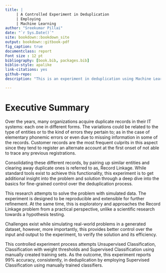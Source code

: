 ```yaml
--- 
title: |
     | A Controlled Experiment in Deduplication
     | Employing 
     | Machine Learning
author: "Sreekumar Pillai"
date: "`r Sys.Date()`"
site: bookdown::bookdown_site
output: bookdown::gitbook-pdf
fig_caption: true
documentclass: report
Font size : 12 pt
bibliography: [book.bib, packages.bib]
biblio-style: apalike
link-citations: yes
github-repo: 
description: "This is an experiment in deduplication using Machine Learning approaches."

---
```


# Executive Summary {-}
\fontsize{12}{22}
\selectfont

Over the years, many organizations acquire duplicate records in their IT systems: each one in different forms.  The variations could be related to the type of entities or to the kind of errors they pertain to; as in the case of elementary phonemic errors or even due to missing information in some of the records.  Customer records are the most frequent culprits in this aspect since they tend to register an alternate account at the first onset of not able to trace any previous registrations.  
  
Consolidating these different records, by pairing up similar entities and clearing away duplicate ones is referred to as, Record Linkage.  While standard tools exist to achieve this functionality, this experiment is to get additional insight into the problem and solution through a deep dive into the basics for fine-grained control over the deduplication process.  
  
This research attempts to solve the problem with simulated data.  The experiment is designed to be reproducible and extensible for further refinement.  At the same time, this is exploratory and approaches the Record Linkage problem from a practical perspective, unlike a  scientific research towards a hypothesis testing.  

Challenges exist while simulating real-world problems in a generated dataset, however, more importantly, this provides better control over the input and output to the experiment, to verify the solution and its efficiency.  

This controlled experiment process attempts Unsupervised Classification, Classification with weight thresholds and Supervised Classification using manually created training sets.  As the outcome, this experiment reports 99% accuracy, consistently, in deduplication by employing Supervised Classification using manually trained classifiers.

